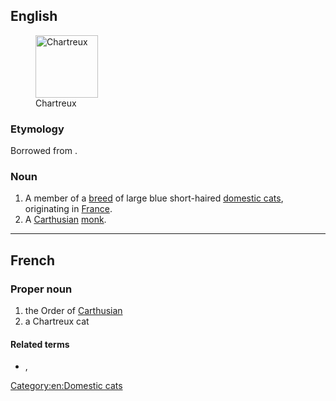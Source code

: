 {{also|chartreux}}
==English==
[[Image:Abbaye fev2006 003.jpg|thumb|right|100px|Chartreux]]

===Etymology===
Borrowed from {{bor|en|fr|Chartreux}}.

===Noun===
{{en-noun|Chartreux}}

# A member of a [[breed]] of large blue short-haired [[domestic cat]]s, originating in [[France]].
# A [[Carthusian]] [[monk]].

{{wikipedia|Chartreux}}
{{commonscat|Chartreux}}

[[Category:en:Domestic cats]]

----

==French==

===Proper noun===
{{fr-proper noun}}

# the Order of [[Carthusian]]
# a Chartreux cat

====Related terms====
* {{l|fr|chartreux}}, {{l|fr|chartreuse}}